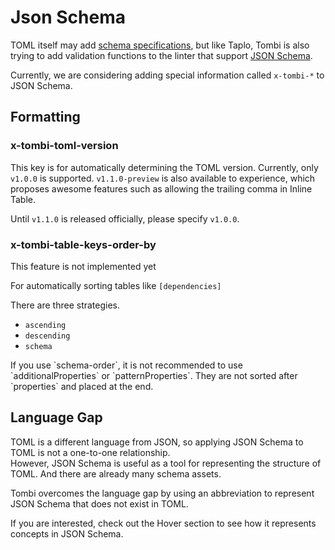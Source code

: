 
# Json Schema

TOML itself may add [schema specifications](https://github.com/toml-lang/toml/issues/792),
but like Taplo, Tombi is also trying to add validation functions to the linter that support [JSON Schema](https://json-schema.org/).

Currently, we are considering adding special information called `x-tombi-*` to JSON Schema.


## Formatting
### x-tombi-toml-version
This key is for automatically determining the TOML version.
Currently, only `v1.0.0` is supported.
`v1.1.0-preview` is also available to experience, which proposes awesome features such as allowing the trailing comma in Inline Table.

Until `v1.1.0` is released officially, please specify `v1.0.0`.


### x-tombi-table-keys-order-by

This feature is not implemented yet

For automatically sorting tables like `[dependencies]`

There are three strategies.
- `ascending`
- `descending`
- `schema`

<Note>
If you use `schema-order`, it is not recommended to use `additionalProperties` or `patternProperties`.
  They are not sorted after `properties` and placed at the end.
</Note>

## Language Gap
TOML is a different language from JSON, so applying JSON Schema to TOML is not a one-to-one relationship.  
However, JSON Schema is useful as a tool for representing the structure of TOML. And there are already many schema assets.  

Tombi overcomes the language gap by using an abbreviation to represent JSON Schema that does not exist in TOML.

If you are interested, check out the Hover section to see how it represents concepts in JSON Schema.
